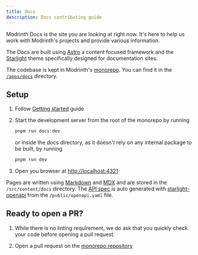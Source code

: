 ```yaml
---
title: Docs
description: Docs contributing guide
---
```



Modrinth Docs is the site you are looking at right now. It's here to help us work with Modrinth's projects and provide various information.

The Docs are built using [Astro](https://astro.build) a content focused framework and the [Starlight](https://starlight.astro.build) theme specifically designed for documentation sites.

The codebase is kept in Modrinth's [monorepo](https://github.com/modrinth/code). You can find it in the [`/apps/docs`](https://github.com/modrinth/code/tree/main/apps/docs) directory.

## Setup

<Steps>

1. Follow [Getting started](/contributing/getting-started#installation) guide

2. Start the development server from the root of the monorepo by running
    ```bash
    pnpm run docs:dev
    ```
    
    or inside the docs directory, as it doesn't rely on any internal package to be built, by running
    ```bash
    pnpm run dev
    ```

2. Open you browser at [http://localhost:4321](http://localhost:4321)

</Steps>

Pages are written using [Markdown](https://www.markdownguide.org/basic-syntax) and [MDX](https://mdxjs.com) and are stored in the `/src/content/docs` directory.
The [API spec](/api) is auto generated with [starlight-openapi](https://github.com/HiDeoo/starlight-openapi) from the `/public/openapi.yaml` file.


## Ready to open a PR?

<Steps>

1. While there is no linting requirement, we do ask that you quickly check your code before opening a pull request.

2. Open a pull request on the [monorepo repository](https://github.com/modrinth/code)

</Steps>